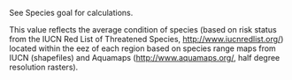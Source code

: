 See Species goal for calculations.

This value reflects the average condition of species (based on risk status from the IUCN Red List of Threatened Species, [http://www.iucnredlist.org/](http://www.iucnredlist.org/)) located within the eez of each region based on species range maps from IUCN (shapefiles) and Aquamaps ([http://www.aquamaps.org/](http://www.aquamaps.org/), half degree resolution rasters).